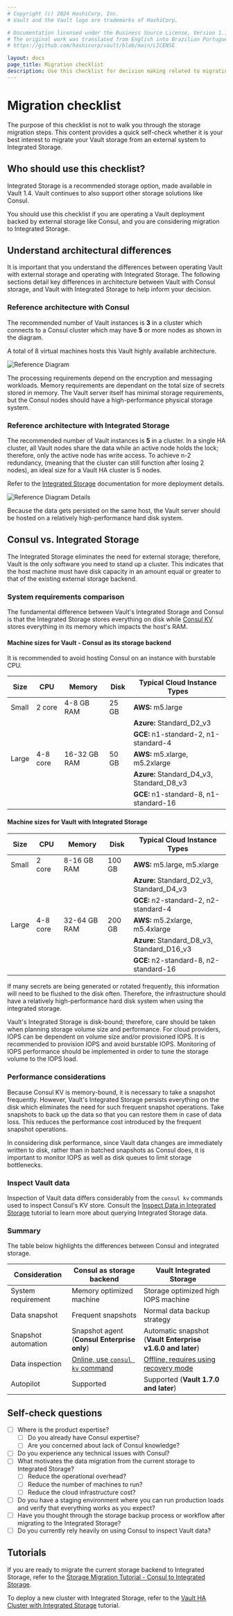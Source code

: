 ```yaml
---
# Copyright (c) 2024 HashiCorp, Inc.
# Vault and the Vault logo are trademarks of HashiCorp.

# Documentation licensed under the Business Source License, Version 1.1.
# The original work was translated from English into Brazilian Portuguese.
# https://github.com/hashicorp/vault/blob/main/LICENSE

layout: docs
page_title: Migration checklist
description: Use this checklist for decision making related to migrating your Vault deployment to Integrated Storage.
---
```


# Migration checklist

<Tip title="This is a decision-making checklist">

The purpose of this checklist is not to walk you through the storage
migration steps. This content provides a quick self-check whether it is your
best interest to migrate your Vault storage from an external system to
Integrated Storage.

</Tip>

## Who should use this checklist?

Integrated Storage is a recommended storage option, made available in
Vault 1.4. Vault continues to also support other storage solutions
like Consul.

You should use this checklist if you are operating a Vault deployment backed
by external storage like Consul, and you are considering migration to
Integrated Storage.

## Understand architectural differences

It is important that you understand the differences between operating Vault
with external storage and operating with Integrated Storage. The following
sections detail key differences in architecture between Vault with Consul
storage, and Vault with Integrated Storage to help inform your decision.

### Reference architecture with Consul

The recommended number of Vault instances is **3** in a cluster which connects
to a Consul cluster which may have **5** or more nodes as shown in the diagram.

A total of 8 virtual machines hosts this Vault highly available architecture.

<ImageConfig hideBorder>

![Reference Diagram](/img/diagram-vault-ra-3-az.png)

</ImageConfig>

The processing requirements depend on the encryption and messaging workloads.
Memory requirements are dependant on the total size of secrets stored in
memory. The Vault server itself has minimal storage requirements, but
the Consul nodes should have a high-performance physical storage system.

### Reference architecture with Integrated Storage

The recommended number of Vault instances is **5** in a cluster. In a single HA
cluster, all Vault nodes share the data while an active node holds the lock;
therefore, only the active node has write access. To achieve n-2 redundancy,
(meaning that the cluster can still function after losing 2 nodes),
an ideal size for a Vault HA cluster is 5 nodes.

<Tip title="More deployment details in the documentation">

Refer to the [Integrated
Storage](/vault/docs/internals/integrated-storage#deployment-table)
documentation for more deployment details.

</Tip>

<ImageConfig hideBorder>

![Reference Diagram Details](/img/diagram-vault-integrated-ra-3_az.png)

</ImageConfig>

Because the data gets persisted on the same host, the Vault server should be
hosted on a relatively high-performance hard disk system.

## Consul vs. Integrated Storage

The Integrated Storage eliminates the need for external storage; therefore,
Vault is the only software you need to stand up a cluster. This indicates that
the host machine must have disk capacity in an amount equal or
greater to that of the existing external storage backend.

### System requirements comparison

The fundamental difference between Vault's Integrated Storage and Consul is
that the Integrated Storage stores everything on disk while [Consul
KV](/consul/docs/dynamic-app-config/kv) stores everything in its memory
which impacts the host's RAM.

#### Machine sizes for Vault - Consul as its storage backend

It is recommended to avoid hosting Consul on an instance with burstable CPU.

| Size  | CPU      | Memory       | Disk  | Typical Cloud Instance Types              |
| ----- | -------- | ------------ | ----- | ----------------------------------------- |
| Small | 2 core   | 4-8 GB RAM   | 25 GB | **AWS:** m5.large                         |
|       |          |              |       | **Azure:** Standard_D2_v3                 |
|       |          |              |       | **GCE:** n1-standard-2, n1-standard-4     |
| Large | 4-8 core | 16-32 GB RAM | 50 GB | **AWS:** m5.xlarge, m5.2xlarge            |
|       |          |              |       | **Azure:** Standard_D4_v3, Standard_D8_v3 |
|       |          |              |       | **GCE:** n1-standard-8, n1-standard-16    |

#### Machine sizes for Vault with Integrated Storage

| Size  | CPU      | Memory       | Disk   | Typical Cloud Instance Types               |
| ----- | -------- | ------------ | ------ | ------------------------------------------ |
| Small | 2 core   | 8-16 GB RAM  | 100 GB | **AWS:** m5.large, m5.xlarge               |
|       |          |              |        | **Azure:** Standard_D2_v3, Standard_D4_v3  |
|       |          |              |        | **GCE:** n2-standard-2, n2-standard-4      |
| Large | 4-8 core | 32-64 GB RAM | 200 GB | **AWS:** m5.2xlarge, m5.4xlarge            |
|       |          |              |        | **Azure:** Standard_D8_v3, Standard_D16_v3 |
|       |          |              |        | **GCE:** n2-standard-8, n2-standard-16     |

If many secrets are being generated or rotated frequently, this information will
need to be flushed to the disk often. Therefore, the infrastructure should have
a relatively high-performance hard disk system when using the integrated
storage.

<Note title="A note about the importance of IOPS">

 Vault's Integrated Storage is disk-bound; therefore, care should be taken when planning storage volume size and performance. For cloud providers, IOPS can be dependent on volume size and/or provisioned IOPS. It is recommended to provision IOPS and avoid burstable IOPS. Monitoring of IOPS performance should be implemented in order to tune the storage volume to the IOPS load.

</Note>

### Performance considerations

Because Consul KV is memory-bound, it is necessary to take a snapshot frequently.
However, Vault's Integrated Storage persists everything on the disk which eliminates
the need for such frequent snapshot operations. Take snapshots to back up the data
so that you can restore them in case of data loss. This reduces the performance cost
introduced by the frequent snapshot operations.

In considering disk performance, since Vault data changes are immediately written to disk,
rather than in batched snapshots as Consul does, it is important to monitor IOPS as well
as disk queues to limit storage bottlenecks.


### Inspect Vault data

Inspection of Vault data differs considerably from the `consul kv` commands used
to inspect Consul's KV store.
Consult the [Inspect Data in Integrated Storage](/vault/tutorials/monitoring/inspect-data-integrated-storage)
tutorial to learn more about querying Integrated Storage data.

### Summary

The table below highlights the differences between Consul and integrated
storage.

| Consideration       | Consul as storage backend                                                  | Vault Integrated Storage                                                                     |
| ------------------- | -------------------------------------------------------------------------- | -------------------------------------------------------------------------------------------- |
| System requirement  | Memory optimized machine                                                   | Storage optimized high IOPS machine                                                          |
| Data snapshot       | Frequent snapshots                                                         | Normal data backup strategy                                                                  |
| Snapshot automation | Snapshot agent (**Consul Enterprise only**)                                | Automatic snapshot (**Vault Enterprise v1.6.0 and later**)                                   |
| Data inspection     | [Online, use `consul kv` command](/vault/tutorials/monitoring/inspecting-data-consul) | [Offline, requires using recovery mode](/vault/tutorials/monitoring/inspect-data-integrated-storage) |
| Autopilot           | Supported                                                                  | Supported (**Vault 1.7.0 and later**)                                  |

## Self-check questions

- [ ] Where is the product expertise?
  - [ ] Do you already have Consul expertise?
  - [ ] Are you concerned about lack of Consul knowledge?
- [ ] Do you experience any technical issues with Consul?
- [ ] What motivates the data migration from the current storage to Integrated Storage?
  - [ ] Reduce the operational overhead?
  - [ ] Reduce the number of machines to run?
  - [ ] Reduce the cloud infrastructure cost?
- [ ] Do you have a staging environment where you can run production loads and verify that everything works as you expect?
- [ ] Have you thought through the storage backup process or workflow after migrating to the Integrated Storage?
- [ ] Do you currently rely heavily on using Consul to inspect Vault data?

## Tutorials

If you are ready to migrate the current storage backend to Integrated Storage,
refer to the [Storage Migration Tutorial - Consul to Integrated Storage](/vault/tutorials/raft/raft-migration).

To deploy a new cluster with Integrated Storage, refer to the [Vault HA Cluster
with Integrated Storage](/vault/tutorials/raft/raft-storage) tutorial.
